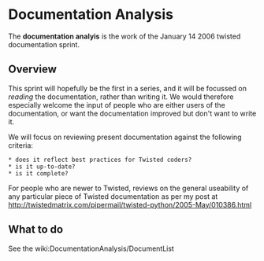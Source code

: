 = Documentation Analysis =

The '''documentation analyis''' is the work of the January 14 2006 twisted documentation sprint.

== Overview ==

This sprint will hopefully be the first in a series, and it will be
focussed on ''reading'' the documentation, rather than writing it. We
would therefore especially welcome the input of people who are either
users of the documentation, or want the documentation improved but don't
want to write it.

We will focus on reviewing present documentation against the following
criteria:
 * does it reflect best practices for Twisted coders?
 * is it up-to-date?
 * is it complete?

For people who are newer to Twisted, reviews on the general useability
of any particular piece of Twisted documentation as per my post at
http://twistedmatrix.com/pipermail/twisted-python/2005-May/010386.html

== What to do ==

See the wiki:DocumentationAnalysis/DocumentList